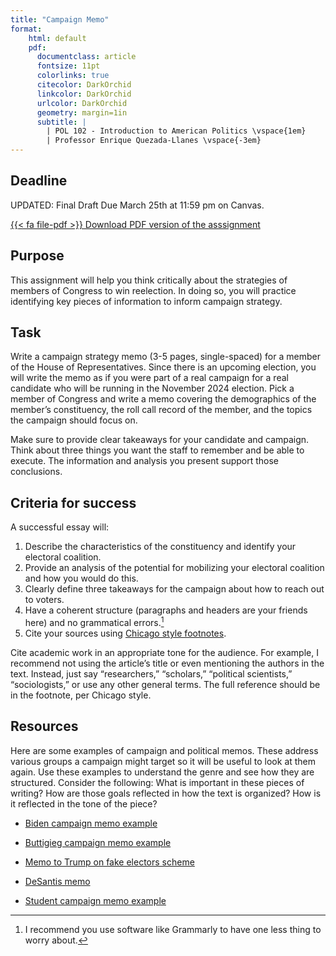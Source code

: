 ```yaml
---
title: "Campaign Memo"
format:
    html: default
    pdf: 
      documentclass: article
      fontsize: 11pt
      colorlinks: true
      citecolor: DarkOrchid
      linkcolor: DarkOrchid
      urlcolor: DarkOrchid
      geometry: margin=1in
      subtitle: | 
        | POL 102 - Introduction to American Politics \vspace{1em}
        | Professor Enrique Quezada-Llanes \vspace{-3em}
---
```


:::{.callout-important}
## Deadline

UPDATED: Final Draft Due March 25th at 11:59 pm on Canvas.

:::

::: {.content-visible when-format="html"}
[<span class="btn btn-danger">{{< fa file-pdf >}} Download PDF version of the asssignment</span></p>](/data/paper2.pdf)
:::

## Purpose

This assignment will help you think critically about the strategies of members of Congress to win reelection. In doing so, you will practice identifying key pieces of information to inform campaign strategy.


## Task

Write a campaign strategy memo (3-5 pages, single-spaced) for a member of the House of Representatives. Since there is an upcoming election, you will write the memo as if you were part of a real campaign for a real candidate who will be running in the November 2024 election. Pick a member of Congress and write a memo covering the demographics of the member's constituency, the roll call record of the member, and the topics the campaign should focus on.

Make sure to provide clear takeaways for your candidate and campaign. Think about three things you want the staff to remember and be able to execute. The information and analysis you present support those conclusions.


## Criteria for success

A successful essay will:

1. Describe the characteristics of the constituency and identify your electoral coalition.
2. Provide an analysis of the potential for mobilizing your electoral coalition and how you would do this.
3. Clearly define three takeaways for the campaign about how to reach out to voters.
4. Have a coherent structure (paragraphs and headers are your friends here) and no grammatical errors.^[I recommend you use software like Grammarly to have one less thing to worry about.]
5. Cite your sources using [Chicago style footnotes](https://politics.ucsc.edu/undergraduate/chicago%20style%20guide.pdf). 

Cite academic work in an appropriate tone for the audience. For example, I recommend not using the article's title or even mentioning the authors in the text. Instead, just say "researchers," "scholars," "political scientists," "sociologists," or use any other general terms. The full reference should be in the footnote, per Chicago style. 



## Resources

Here are some examples of campaign and political memos. These address various groups a campaign might target so it will be useful to look at them again. Use these examples to understand the genre and see how they are structured. Consider the following: What is important in these pieces of writing? How are those goals reflected in how the text is organized? How is it reflected in the tone of the piece?

- [Biden campaign memo example](https://www.wispolitics.com/2020/biden-campaign-memo)
- [Buttigieg campaign memo example](https://www.documentcloud.org/documents/6785938-Path-to-Nomination.html)
- [Memo to Trump on fake electors scheme](https://int.nyt.com/data/documenttools/chesebro-dec-6-memo/ce55d6abd79c2c71/full.pdf)
- [DeSantis memo](https://s3.documentcloud.org/documents/23874013/0051_001.pdf)


- [Student campaign memo example](https://agnesscott.instructure.com/files/670875/download?download_frd=1)
